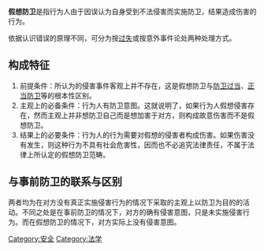 '''假想防卫'''是指行为人由于因误认为自身受到不法侵害而实施防卫，结果造成伤害的行为。

依据认识错误的原理不同，可分为按[[过失|过失]]或按意外事件论处两种处理方式。

==构成特征==
#前提条件：所认为的侵害事件客观上并不存在，这是假想防卫与[[防卫过当|防卫过当]]、[[正当防卫|正当防卫]]等的根本性区别。
#主观上的必备条件：行为人有防卫意图。这就说明了，如果行为人假想侵害存在，然而主观上并非想防卫自己而是想加害于对方，则构成故意伤害而不是假想防卫。
#结果上的必要条件：行为人的行为需要对假想的侵害者构成伤害。如果伤害没有发生，则这种行为不具有社会危害性，因而也不必追究法律责任，不属于法律上所认定的假想防卫范畴。

==与事前防卫的联系与区别==
两者均为在对方没有真正实施侵害行为的情况下采取的主观上以防卫为目的的活动。不同之处是在事前防卫的情况下，对方的确有侵害意图，只是未实施侵害行为。而在假想防卫的情况下，对方实际上没有侵害意图。

[[Category:安全|Category:安全]]
[[Category:法学|Category:法学]]